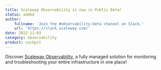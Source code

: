 ```yaml
---
title: Scaleway Observability is now in Public Beta!
status: added
author:
    fullname: 'Join the #observability-beta channel on Slack.'
    url: 'https://slack.scaleway.com/'
date: 2022-11-03
category: observability
product: cockpit
---
```


Discover [Scaleway Observability](/observability/cockpit/quickstart/), a fully managed solution for monitoring and troubleshooting your entire infrastructure in one place!